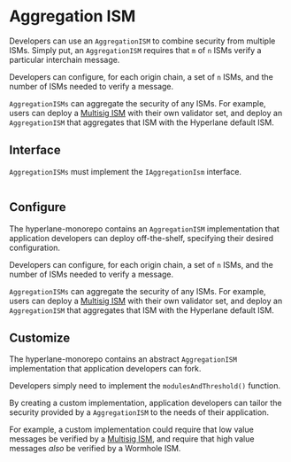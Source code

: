 # Aggregation ISM

Developers can use an `AggregationISM` to combine security from multiple ISMs. Simply put, an `AggregationISM` requires that `m` of `n` ISMs verify a particular interchain message.

Developers can configure, for each origin chain, a set of `n` ISMs, and the number of ISMs needed to verify a message.

`AggregationISMs` can aggregate the security of any ISMs. For example, users can deploy a [Multisig ISM](multisig-ISM.mdx) with their own validator set, and deploy an `AggregationISM` that aggregates that ISM with the Hyperlane default ISM.

## Interface

`AggregationISMs` must implement the `IAggregationIsm` interface.

```solidity file=<rootDir>/node_modules/@hyperlane-xyz/core/contracts/interfaces/isms/IAggregationIsm.sol

```

## Configure

The hyperlane-monorepo contains an `AggregationISM` implementation that application developers can deploy off-the-shelf, specifying their desired configuration.

Developers can configure, for each origin chain, a set of `n` ISMs, and the number of ISMs needed to verify a message.

`AggregationISMs` can aggregate the security of any ISMs. For example, users can deploy a [Multisig ISM](./multisig-ISM.mdx) with their own validator set, and deploy an `AggregationISM` that aggregates that ISM with the Hyperlane default ISM.

## Customize

The hyperlane-monorepo contains an abstract `AggregationISM` implementation that application developers can fork.

Developers simply need to implement the `modulesAndThreshold()` function.

By creating a custom implementation, application developers can tailor the security provided by a `AggregationISM` to the needs of their application.

For example, a custom implementation could require that low value messages be verified by a [Multisig ISM](./multisig-ISM.mdx), and require that high value messages _also_ be verified by a Wormhole ISM.

